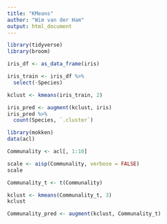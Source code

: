 ```yaml
---
title: "KMeans"
author: "Wim van der Ham"
output: html_document
---
```


```r
library(tidyverse)
library(broom)

iris_df <- as_data_frame(iris)

iris_train <- iris_df %>% 
  select(-Species)

kclust <- kmeans(iris_train, 2)

iris_pred <- augment(kclust, iris)
iris_pred %>%
  count(Species, `.cluster`)
```



```r
library(mokken)
data(acl)

Communality <- acl[, 1:10]

scale <- aisp(Communality, verbose = FALSE)
scale

Communality_t <- t(Communality)

kclust <- kmeans(Communality_t, 3)
kclust

Communality_pred <- augment(kclust, Communality_t)
```
